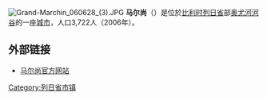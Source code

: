 {{Unreferenced|time=2018-08-10T12:21:41+00:00}}
[[File:Grand-Marchin_060628_(3).JPG|thumb]]
'''马尔尚'''（{{lang-fr|Marchin}}）是位於[[比利时|比利时]][[列日省|列日省]]部[[奥尤河|奥尤河]][[河谷|河谷]]的一座[[城市|城市]]，人口3,722人（2006年）。

==外部链接==
*[http://www.marchin.be/ 马尔尚官方网站] {{Wayback|url=http://www.marchin.be/ |date=20110724095714 }}

{{列日省市区}}

{{DEFAULTSORT:Marchin}}
{{Belgium-geo-stub}}

[[Category:列日省市镇|Category:列日省市镇]]